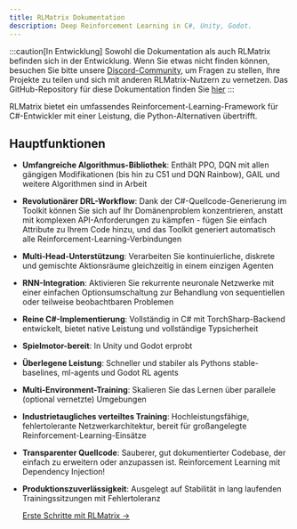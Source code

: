 ```yaml
---
title: RLMatrix Dokumentation
description: Deep Reinforcement Learning in C#, Unity, Godot.
---
```


:::caution[In Entwicklung]
Sowohl die Dokumentation als auch RLMatrix befinden sich in der Entwicklung. Wenn Sie etwas nicht finden können, besuchen Sie bitte unsere [Discord-Community](https://discord.gg/ppgr44rBHn), um Fragen zu stellen, Ihre Projekte zu teilen und sich mit anderen RLMatrix-Nutzern zu vernetzen.
Das GitHub-Repository für diese Dokumentation finden Sie [hier](https://github.com/asieradzk/RLMatrixDocumentation)
:::


RLMatrix bietet ein umfassendes Reinforcement-Learning-Framework für C#-Entwickler mit einer Leistung, die Python-Alternativen übertrifft.
## Hauptfunktionen

- **Umfangreiche Algorithmus-Bibliothek**: Enthält PPO, DQN mit allen gängigen Modifikationen (bis hin zu C51 und DQN Rainbow), GAIL und weitere Algorithmen sind in Arbeit
- **Revolutionärer DRL-Workflow**: Dank der C#-Quellcode-Generierung im Toolkit können Sie sich auf Ihr Domänenproblem konzentrieren, anstatt mit komplexen API-Anforderungen zu kämpfen - fügen Sie einfach Attribute zu Ihrem Code hinzu, und das Toolkit generiert automatisch alle Reinforcement-Learning-Verbindungen
- **Multi-Head-Unterstützung**: Verarbeiten Sie kontinuierliche, diskrete und gemischte Aktionsräume gleichzeitig in einem einzigen Agenten
- **RNN-Integration**: Aktivieren Sie rekurrente neuronale Netzwerke mit einer einfachen Optionsumschaltung zur Behandlung von sequentiellen oder teilweise beobachtbaren Problemen
- **Reine C#-Implementierung**: Vollständig in C# mit TorchSharp-Backend entwickelt, bietet native Leistung und vollständige Typsicherheit
- **Spielmotor-bereit**: In Unity und Godot erprobt
- **Überlegene Leistung**: Schneller und stabiler als Pythons stable-baselines, ml-agents und Godot RL agents
- **Multi-Environment-Training**: Skalieren Sie das Lernen über parallele (optional vernetzte) Umgebungen
- **Industrietaugliches verteiltes Training**: Hochleistungsfähige, fehlertolerante Netzwerkarchitektur, bereit für großangelegte Reinforcement-Learning-Einsätze
- **Transparenter Quellcode**: Sauberer, gut dokumentierter Codebase, der einfach zu erweitern oder anzupassen ist. Reinforcement Learning mit Dependency Injection!
- **Produktionszuverlässigkeit**: Ausgelegt auf Stabilität in lang laufenden Trainingssitzungen mit Fehlertoleranz


    [Erste Schritte mit RLMatrix →](/beginner/gettingstarted/)